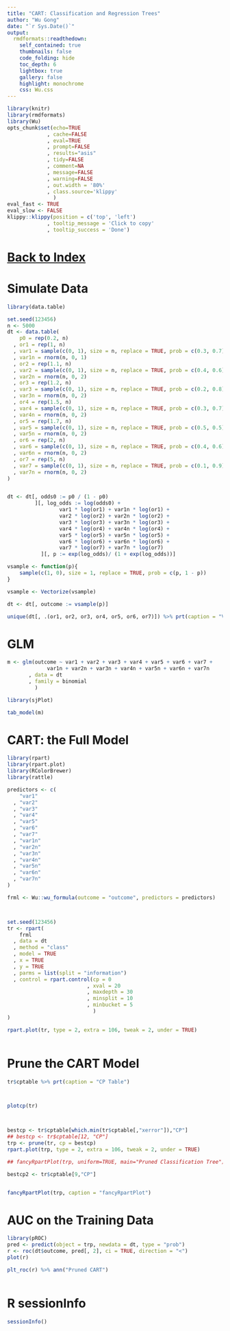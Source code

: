 ```yaml
---
title: "CART: Classification and Regression Trees"
author: "Wu Gong"
date: "`r Sys.Date()`"
output:
  rmdformats::readthedown:
    self_contained: true
    thumbnails: false
    code_folding: hide
    toc_depth: 6
    lightbox: true
    gallery: false
    highlight: monochrome
    css: Wu.css
---
```



	
```r
library(knitr)
library(rmdformats)
library(Wu)
opts_chunk$set(echo=TRUE
             , cache=FALSE
             , eval=TRUE
             , prompt=FALSE
             , results="asis"
             , tidy=FALSE
             , comment=NA
             , message=FALSE
             , warning=FALSE
             , out.width = '80%'
             , class.source='klippy'
               )
eval_fast <- TRUE
eval_slow <- FALSE
klippy::klippy(position = c('top', 'left')
             , tooltip_message = 'Click to copy'
             , tooltip_success = 'Done')
```




# [Back to Index](index.html)



# Simulate Data


```r
library(data.table)

set.seed(123456)
n <- 5000
dt <- data.table(
    p0 = rep(0.2, n)
  , or1 = rep(1, n)
  , var1 = sample(c(0, 1), size = n, replace = TRUE, prob = c(0.3, 0.7))
  , var1n = rnorm(n, 0, 1)
  , or2 = rep(1.1, n)
  , var2 = sample(c(0, 1), size = n, replace = TRUE, prob = c(0.4, 0.6))
  , var2n = rnorm(n, 0, 2)
  , or3 = rep(1.2, n)
  , var3 = sample(c(0, 1), size = n, replace = TRUE, prob = c(0.2, 0.8))
  , var3n = rnorm(n, 0, 2)
  , or4 = rep(1.5, n)
  , var4 = sample(c(0, 1), size = n, replace = TRUE, prob = c(0.3, 0.7))
  , var4n = rnorm(n, 0, 2)
  , or5 = rep(1.7, n)
  , var5 = sample(c(0, 1), size = n, replace = TRUE, prob = c(0.5, 0.5))
  , var5n = rnorm(n, 0, 2)
  , or6 = rep(2, n)
  , var6 = sample(c(0, 1), size = n, replace = TRUE, prob = c(0.4, 0.6))
  , var6n = rnorm(n, 0, 2)
  , or7 = rep(5, n)
  , var7 = sample(c(0, 1), size = n, replace = TRUE, prob = c(0.1, 0.9))
  , var7n = rnorm(n, 0, 2)
)


dt <- dt[, odds0 := p0 / (1 - p0)
         ][, log_odds := log(odds0) +
                 var1 * log(or1) + var1n * log(or1) + 
                 var2 * log(or2) + var2n * log(or2) + 
                 var3 * log(or3) + var3n * log(or3) + 
                 var4 * log(or4) + var4n * log(or4) + 
                 var5 * log(or5) + var5n * log(or5) + 
                 var6 * log(or6) + var6n * log(or6) + 
                 var7 * log(or7) + var7n * log(or7)
           ][, p := exp(log_odds)/ (1 + exp(log_odds))]

vsample <- function(p){
    sample(c(1, 0), size = 1, replace = TRUE, prob = c(p, 1 - p))
}

vsample <- Vectorize(vsample)

dt <- dt[, outcome := vsample(p)]

unique(dt[, .(or1, or2, or3, or4, or5, or6, or7)]) %>% prt(caption = "Variables with Odds Ratios")

```

# GLM

```r
m <- glm(outcome ~ var1 + var2 + var3 + var4 + var5 + var6 + var7 +
             var1n + var2n + var3n + var4n + var5n + var6n + var7n
       , data = dt
       , family = binomial
         )

library(sjPlot)

tab_model(m)

```



# CART: the Full Model


```r
library(rpart)
library(rpart.plot)
library(RColorBrewer)
library(rattle)

predictors <- c(
    "var1"
  , "var2"
  , "var3"
  , "var4"
  , "var5"
  , "var6"
  , "var7"
  , "var1n"
  , "var2n"
  , "var3n"
  , "var4n"
  , "var5n"
  , "var6n"
  , "var7n"
)

frml <- Wu::wu_formula(outcome = "outcome", predictors = predictors)



set.seed(123456)
tr <- rpart(
    frml
  , data = dt
  , method = "class"
  , model = TRUE
  , x = TRUE
  , y = TRUE
  , parms = list(split = "information")
  , control = rpart.control(cp = 0
                          , xval = 20
                          , maxdepth = 30
                          , minsplit = 10
                          , minbucket = 5
                            )
)

rpart.plot(tr, type = 2, extra = 106, tweak = 2, under = TRUE)



```


# Prune the CART Model


```r


tr$cptable %>% prt(caption = "CP Table")



plotcp(tr)



bestcp <- tr$cptable[which.min(tr$cptable[,"xerror"]),"CP"]
## bestcp <- tr$cptable[12, "CP"]
trp <- prune(tr, cp = bestcp)
rpart.plot(trp, type = 2, extra = 106, tweak = 2, under = TRUE)

## fancyRpartPlot(trp, uniform=TRUE, main="Pruned Classification Tree")

bestcp2 <- tr$cptable[9,"CP"]


fancyRpartPlot(trp, caption = "fancyRpartPlot")

```


# AUC on the Training Data

```r
library(pROC)
pred <- predict(object = trp, newdata = dt, type = "prob")
r <- roc(dt$outcome, pred[, 2], ci = TRUE, direction = "<")
plot(r)

plt_roc(r) %>% ann("Pruned CART")



```

# R sessionInfo

```r
sessionInfo()

```
